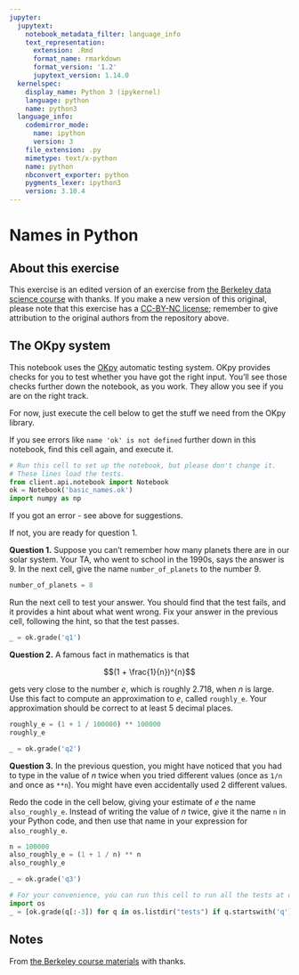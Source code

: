 ```yaml
---
jupyter:
  jupytext:
    notebook_metadata_filter: language_info
    text_representation:
      extension: .Rmd
      format_name: rmarkdown
      format_version: '1.2'
      jupytext_version: 1.14.0
  kernelspec:
    display_name: Python 3 (ipykernel)
    language: python
    name: python3
  language_info:
    codemirror_mode:
      name: ipython
      version: 3
    file_extension: .py
    mimetype: text/x-python
    name: python
    nbconvert_exporter: python
    pygments_lexer: ipython3
    version: 3.10.4
---
```


# Names in Python


## About this exercise

This exercise is an edited version of an exercise from [the Berkeley data
science
course](https://github.com/data-8/data8assets/tree/gh-pages/materials/exercises/expressions/names/basic_names)
with thanks.  If you make a new version of this original, please note that
this exercise has a [CC-BY-NC
license](http://creativecommons.org/licenses/by-nc/4.0/); remember to give
attribution to the original authors from the repository above.


## The OKpy system


This notebook uses the [OKpy](https://okpy.org) automatic testing system.  OKpy provides checks for you to test whether you have got the right input.  You'll see those checks further down the notebook, as you work.  They allow you see if you are on the right track.

For now, just execute the cell below to get the stuff we need from the OKpy library.

If you see errors like `name 'ok' is not defined` further down in this
notebook, find this cell again, and execute it.

```python
# Run this cell to set up the notebook, but please don't change it.
# These lines load the tests.
from client.api.notebook import Notebook
ok = Notebook('basic_names.ok')
import numpy as np
```

If you got an error - see above for suggestions.

If not, you are ready for question 1.


**Question 1.** Suppose you can't remember how many planets there are in our solar system.  Your TA, who went to school in the 1990s, says the answer is 9.  In the next cell, give the name `number_of_planets` to the number 9.

```python
number_of_planets = 8
```

Run the next cell to test your answer.  You should find that the test fails, and it provides a hint about what went wrong.  Fix your answer in the previous cell, following the hint, so that the test passes.

```python
_ = ok.grade('q1')
```

**Question 2.** A famous fact in mathematics is that

$$(1 + \frac{1}{n})^{n}$$

gets very close to the number $e$, which is roughly $2.718$, when $n$ is large.  Use this fact to compute an approximation to $e$, called `roughly_e`.  Your approximation should be correct to at least 5 decimal places.

```python
roughly_e = (1 + 1 / 100000) ** 100000
roughly_e
```

```python
_ = ok.grade('q2')
```

**Question 3.** In the previous question, you might have noticed that you had to type in the value of $n$ twice when you tried different values (once as `1/n` and once as `**n`).  You might have even accidentally used 2 different values.

Redo the code in the cell below, giving your estimate of $e$ the name
`also_roughly_e`.  Instead of writing the value of $n$ twice, give it the name
`n` in your Python code, and then use that name in your expression for
`also_roughly_e`.

```python
n = 100000
also_roughly_e = (1 + 1 / n) ** n
also_roughly_e
```

```python
_ = ok.grade('q3')
```

```python
# For your convenience, you can run this cell to run all the tests at once!
import os
_ = [ok.grade(q[:-3]) for q in os.listdir("tests") if q.startswith('q')]
```

## Notes

From [the Berkeley course materials](https://github.com/data-8/data8assets) with thanks.